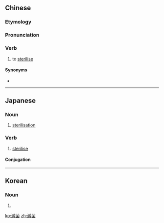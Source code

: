 {{also|灭菌}}
==Chinese==
{{zh-forms|s=灭菌}}

===Etymology===
{{zh-compound|滅|菌|to kill|bacteria}}

===Pronunciation===
{{zh-pron
|m=miè菌
|cat=v
}}

===Verb===
{{zh-verb}}

# to [[sterilise]]

====Synonyms====
* {{l|zh|殺菌}}

----

==Japanese==
{{ja-kanjitab|めつ|k1=めっ|きん|yomi=on}}

===Noun===
{{ja-noun|めっきん}}

# [[sterilisation]]

===Verb===
{{ja-verb-suru|tr=both|めっきん}}

# [[sterilise]]

====Conjugation====
{{ja-suru|めっきん}}

----

==Korean==
{{ko-hanjatab|멸|균}}

===Noun===
{{ko-noun|hj|hangeul=멸균}}

# {{hanja form of|멸균|[[sterilisation]]}}

[[ko:滅菌]]
[[zh:滅菌]]